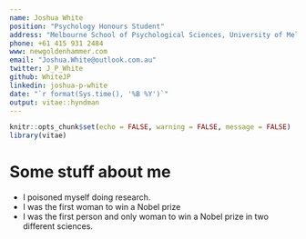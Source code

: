 ```yaml
---
name: Joshua White
position: "Psychology Honours Student"
address: "Melbourne School of Psychological Sciences, University of Melbourne"
phone: +61 415 931 2484
www: newgoldenhammer.com
email: "Joshua.White@outlook.com.au"
twitter: J_P_White
github: WhiteJP
linkedin: joshua-p-white
date: "`r format(Sys.time(), '%B %Y')`"
output: vitae::hyndman
---
```


```r
knitr::opts_chunk$set(echo = FALSE, warning = FALSE, message = FALSE)
library(vitae)
```

# Some stuff about me

 * I poisoned myself doing research.
 * I was the first woman to win a Nobel prize
 * I was the first person and only woman to win a Nobel prize in two different sciences.
